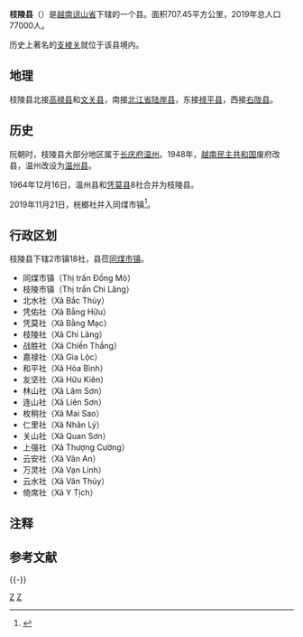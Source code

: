 {{Infobox settlement
|name                   = 枝陵县
|settlement_type        = 县
|official_name          = 
|other_name             = 
|native_name            = {{lang|vi|Huyện Chi Lăng}}
|nickname               = 
|motto                  = 
|image_skyline          = Quymon.JPG
|imagesize              = 
|image_caption          = 
|image_flag             = 
|flag_size              = 
|image_seal             = 
|seal_size              = 
|image_shield           = 
|shield_size            = 
|image_blank_emblem     = 
|blank_emblem_size      = 
|image_map              = {{Infobox mapframe|frame-width=250|zoom=10}}
|mapsize                = 
|map_caption            = 
|image_map1             = 
|mapsize1               = 
|map_caption1           = 
|pushpin_map            = Vietnam
|pushpin_label_position = bottom
|pushpin_map_caption    = 
|pushpin_map1           = 
|pushpin_label_position1= 
|pushpin_map_caption1   = 
|subdivision_type       = 国家
|subdivision_name       = {{flag|Vietnam}}
|subdivision_type1      = [[越南行政区划|省]]
|subdivision_name1      = [[谅山省|谅山省]]
|subdivision_type2      = 行政区划
|subdivision_name2      = 2市镇18社
|subdivision_type3      = 
|subdivision_name3      = 
|seat_type              = 县莅
|seat                   = {{link-vi|同煤市镇|Đồng Mỏ}}
|government_type        = 
|leader_title           = 
|leader_name            = 
|leader_title1          = 
|leader_name1           = 
|established_title      = 
|established_date       = 
|area_magnitude         = 
|unit_pref              = 
|area_footnotes         = 
|area_total_km2         = 707.45
|area_land_km2          = 
|area_water_km2         = 
|area_water_percent     = 
|area_urban_km2         = 
|area_metro_km2         = 
|population_as_of       = 2019年
|population_footnotes   = 
|population_note        = 
|population_total       = 77000
|population_density_km2 = auto
|population_metro             = 
|population_density_metro_km2 = 
|population_urban             = 
|population_density_urban_km2 = 
|timezone               = [[越南标准时间|越南标准时间]]
|utc_offset             = +7
|elevation_footnotes    = 
|elevation_m            = 
|coor_type              = 
|coordinates            = 
|postal_code_type       = 
|postal_code            = 
|area_code              = 
|website                = [http://chilang.langson.gov.vn 枝陵县电子信息门户网站]
|footnotes              = 
}}

'''枝陵县'''（{{vie|v='''Huyện Chi Lăng'''|hn=縣枝陵}}{{NoteTag|“'''枝陵'''”见于《[[同庆地舆志|同庆地舆志]]》；古作“'''支棱'''”，见于《[[钦定越史通鉴纲目|钦定越史通鉴纲目]]》。}}）是[[越南|越南]][[谅山省|谅山省]]下辖的一个县。面积707.45平方公里，2019年总人口77000人。

历史上著名的[[支棱关|支棱关]]就位于该县境内。

==地理==
枝陵县北接[[高禄县|高禄县]]和[[文关县|文关县]]，南接[[北江省|北江省]][[陆岸县|陆岸县]]，东接[[禄平县|禄平县]]，西接[[右陇县|右陇县]]。

==历史==
阮朝时，枝陵县大部分地区属于[[长庆府|长庆府]][[温州_(越南)|温州]]。1948年，[[越南民主共和国|越南民主共和国]]废府改县，温州改设为[[温州县|温州县]]。

1964年12月16日，温州县和[[凭莫县|凭莫县]]8社合并为枝陵县。

2019年11月21日，桄榔社并入同煤市镇<ref>{{Cite web |url=https://thuvienphapluat.vn/van-ban/Bo-may-hanh-chinh/Nghi-quyet-818-NQ-UBTVQH14-2019-sap-xep-don-vi-hanh-chinh-cap-xa-thuoc-tinh-Lang-Son-430538.aspx |title=Nghị quyết 818/NQ-UBTVQH14 năm 2019 về sắp xếp đơn vị hành chính cấp xã thuộc tỉnh Lạng Sơn do Ủy ban Thường vụ Quốc hội ban hành |access-date=2019-12-21 |archive-date=2019-12-10 |archive-url=https://web.archive.org/web/20191210070820/https://thuvienphapluat.vn/van-ban/Bo-may-hanh-chinh/Nghi-quyet-818-NQ-UBTVQH14-2019-sap-xep-don-vi-hanh-chinh-cap-xa-thuoc-tinh-Lang-Son-430538.aspx |dead-url=no }}</ref>。

== 行政区划 ==
枝陵县下辖2市镇18社，县莅[[同煤市镇|同煤市镇]]。
* 同煤市镇（Thị trấn Đồng Mỏ）
* 枝陵市镇（Thị trấn Chi Lăng）
* 北水社（Xã Bắc Thủy）
*凭佑社（Xã Bằng Hữu）
*凭莫社（Xã Bằng Mạc）
*枝陵社（Xã Chi Lăng）
*战胜社（Xã Chiến Thắng）
*嘉禄社（Xã Gia Lộc）
*和平社（Xã Hòa Bình）
*友坚社（Xã Hữu Kiên）
*林山社（Xã Lâm Sơn）
*连山社（Xã Liên Sơn）
*枚稍社（Xã Mai Sao）
*仁里社（Xã Nhân Lý）
*关山社（Xã Quan Sơn）
*上强社（Xã Thượng Cường）
*云安社（Xã Vân An）
*万灵社（Xã Vạn Linh）
*云水社（Xã Vân Thủy）
* 倚席社（Xã Y Tịch）

== 注释 ==
{{NoteFoot}}

== 参考文献 ==
{{Reflist}}

{{-}}
{{谅山省行政区划}}
{{越南东北部之县市镇区域划分}}

[[Category:谅山省|Z]]
[[Category:越南县份|Z]]